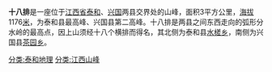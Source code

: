 {{unreferenced|time=2010-04-04T17:43:01+00:00}}
{{coord|26.4785|N|115.0797|E|display=title|scale:10000_type:mountain_region:CN}}
'''十八排'''是一座位于[[江西省|江西省]][[泰和县|泰和]]、[[兴国县|兴国]]两县交界处的山峰，面积3平方公里，[[海拔|海拔]]1176[[米_(單位)|米]]，为泰和县最高峰、兴国县第二高峰。十八排是两县之间东西走向的弧形分水岭的最高点，因上山须经十八个横排而得名，其北侧为泰和县[[水槎乡|水槎乡]]，南侧为兴国县[[茶园乡|茶园乡]]。

[[分类:泰和地理|分类:泰和地理]]
[[分类:江西山峰|分类:江西山峰]]